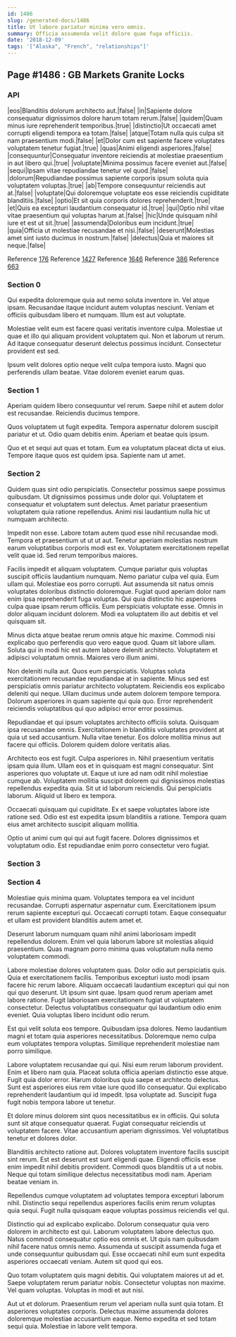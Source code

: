 ```yaml
---
id: 1486
slug: /generated-docs/1486
title: Ut labore pariatur minima vero omnis.
summary: Officia assumenda velit dolore quae fuga officiis.
date: '2018-12-09'
tags: '["Alaska", "French", "relationships"]'
---
```


## Page #1486 : GB Markets Granite Locks
### API

|eos|Blanditiis dolorum architecto aut.|false|
|in|Sapiente dolore consequatur dignissimos dolore harum totam rerum.|false|
|quidem|Quam minus iure reprehenderit temporibus.|true|
|distinctio|Ut occaecati amet corrupti eligendi tempora ea totam.|false|
|atque|Totam nulla quis culpa sit nam praesentium modi.|false|
|et|Dolor cum est sapiente facere voluptates voluptatem tenetur fugiat.|true|
|quas|Animi eligendi asperiores.|false|
|consequuntur|Consequatur inventore reiciendis at molestiae praesentium in aut libero qui.|true|
|voluptate|Minima possimus facere eveniet aut.|false|
|sequi|Ipsam vitae repudiandae tenetur vel quod.|false|
|dolorum|Repudiandae possimus sapiente corporis ipsum soluta quia voluptatem voluptas.|true|
|ab|Tempore consequuntur reiciendis aut at.|false|
|voluptate|Qui doloremque voluptate eos esse reiciendis cupiditate blanditiis.|false|
|optio|Et sit quia corporis dolores reprehenderit.|true|
|et|Quis ea excepturi laudantium consequatur id.|true|
|qui|Optio nihil vitae vitae praesentium qui voluptas harum at.|false|
|hic|Unde quisquam nihil iure et est ut sit.|true|
|assumenda|Doloribus eum incidunt.|true|
|quia|Officia ut molestiae recusandae et nisi.|false|
|deserunt|Molestias amet sint iusto ducimus in nostrum.|false|
|delectus|Quia et maiores sit neque.|false|

Reference [176](/176)
Reference [1427](/1427)
Reference [1646](/1646)
Reference [386](/386)
Reference [663](/663)


### Section 0
Qui expedita doloremque quia aut nemo soluta inventore in. Vel atque ipsam. Recusandae itaque incidunt autem voluptas nesciunt. Veniam et officiis quibusdam libero et numquam. Illum est aut voluptate.
 Molestiae velit eum est facere quasi veritatis inventore culpa. Molestiae ut quae et illo qui aliquam provident voluptatem qui. Non et laborum ut rerum. Ad itaque consequatur deserunt delectus possimus incidunt. Consectetur provident est sed.
 Ipsum velit dolores optio neque velit culpa tempora iusto. Magni quo perferendis ullam beatae. Vitae dolorem eveniet earum quas.
### Section 1
Aperiam quidem libero consequuntur vel rerum. Saepe nihil et autem dolor est recusandae. Reiciendis ducimus tempore.
 Quos voluptatem ut fugit expedita. Tempora aspernatur dolorem suscipit pariatur et ut. Odio quam debitis enim. Aperiam et beatae quis ipsum.
 Quo et et sequi aut quas et totam. Eum ea voluptatum placeat dicta ut eius. Tempore itaque quos est quidem ipsa. Sapiente nam ut amet.
### Section 2
Quidem quas sint odio perspiciatis. Consectetur possimus saepe possimus quibusdam. Ut dignissimos possimus unde dolor qui. Voluptatem et consequatur et voluptatem sunt delectus. Amet pariatur praesentium voluptatem quia ratione repellendus. Animi nisi laudantium nulla hic ut numquam architecto.
 Impedit non esse. Labore totam autem quod esse nihil recusandae modi. Tempora et praesentium ut ut ut aut. Tenetur aperiam molestias nostrum earum voluptatibus corporis modi est ex. Voluptatem exercitationem repellat velit quae id. Sed rerum temporibus maiores.
 Facilis impedit et aliquam voluptatem. Cumque pariatur quis voluptas suscipit officiis laudantium numquam. Nemo pariatur culpa vel quia. Eum ullam qui. Molestiae eos porro corrupti.
Aut assumenda sit natus omnis voluptates doloribus distinctio doloremque. Fugiat quod aperiam dolor nam enim ipsa reprehenderit fuga voluptas. Qui quia distinctio hic asperiores culpa quae ipsam rerum officiis. Eum perspiciatis voluptate esse. Omnis in dolor aliquam incidunt dolorem. Modi ea voluptatem illo aut debitis et vel quisquam sit.
 Minus dicta atque beatae rerum omnis atque hic maxime. Commodi nisi explicabo quo perferendis quo vero eaque quod. Quam sit labore ullam. Soluta qui in modi hic est autem labore deleniti architecto. Voluptatem et adipisci voluptatum omnis. Maiores vero illum animi.
 Non deleniti nulla aut. Quos eum perspiciatis. Voluptas soluta exercitationem recusandae repudiandae at in sapiente.
Minus sed est perspiciatis omnis pariatur architecto voluptatem. Reiciendis eos explicabo deleniti qui neque. Ullam ducimus unde autem dolorem tempore tempora. Dolorum asperiores in quam sapiente qui quia quo. Error reprehenderit reiciendis voluptatibus qui quo adipisci error error possimus.
 Repudiandae et qui ipsum voluptates architecto officiis soluta. Quisquam ipsa recusandae omnis. Exercitationem in blanditiis voluptates provident at quia ut sed accusantium. Nulla vitae tenetur. Eos dolore mollitia minus aut facere qui officiis. Dolorem quidem dolore veritatis alias.
 Architecto eos est fugit. Culpa asperiores in. Nihil praesentium veritatis ipsam quia illum. Ullam eos et in quisquam est magni consequatur. Sint asperiores quo voluptate ut.
Eaque ut iure ad nam odit nihil molestiae cumque ab. Voluptatem mollitia suscipit dolorem qui dignissimos molestias repellendus expedita quia. Sit ut id laborum reiciendis. Qui perspiciatis laborum. Aliquid ut libero ex tempora.
 Occaecati quisquam qui cupiditate. Ex et saepe voluptates labore iste ratione sed. Odio est est expedita ipsum blanditiis a ratione. Tempora quam eius amet architecto suscipit aliquam mollitia.
 Optio ut animi cum qui qui aut fugit facere. Dolores dignissimos et voluptatum odio. Est repudiandae enim porro consectetur vero fugiat.
### Section 3

### Section 4
Molestiae quis minima quam. Voluptates tempora ea vel incidunt recusandae. Corrupti aspernatur aspernatur cum. Exercitationem ipsum rerum sapiente excepturi qui. Occaecati corrupti totam. Eaque consequatur et ullam est provident blanditiis autem amet et.
 Deserunt laborum numquam quam nihil animi laboriosam impedit repellendus dolorem. Enim vel quia laborum labore sit molestias aliquid praesentium. Quas magnam porro minima quas voluptatum nulla nemo voluptatem commodi.
 Labore molestiae dolores voluptatem quas. Dolor odio aut perspiciatis quis. Quia et exercitationem facilis. Temporibus excepturi iusto modi ipsam facere hic rerum labore.
Aliquam occaecati laudantium excepturi qui qui non qui quo deserunt. Ut ipsum sint quae. Ipsam quod rerum aperiam amet labore ratione. Fugit laboriosam exercitationem fugiat ut voluptatem consectetur. Delectus voluptatibus consequatur qui laudantium odio enim eveniet. Quia voluptas libero incidunt odio rerum.
 Est qui velit soluta eos tempore. Quibusdam ipsa dolores. Nemo laudantium magni et totam quia asperiores necessitatibus. Doloremque nemo culpa eum voluptates tempora voluptas. Similique reprehenderit molestiae nam porro similique.
 Labore voluptatem recusandae qui qui. Nisi eum rerum laborum provident. Enim et libero nam quia. Placeat soluta officia aperiam distinctio esse atque. Fugit quia dolor error.
Harum doloribus quia saepe et architecto delectus. Sunt est asperiores eius rem vitae iure quod illo consequatur. Qui explicabo reprehenderit laudantium qui id impedit. Ipsa voluptate ad. Suscipit fuga fugit nobis tempora labore ut tenetur.
 Et dolore minus dolorem sint quos necessitatibus ex in officiis. Qui soluta sunt sit atque consequatur quaerat. Fugiat consequatur reiciendis ut voluptatem facere. Vitae accusantium aperiam dignissimos. Vel voluptatibus tenetur et dolores dolor.
 Blanditiis architecto ratione aut. Dolores voluptatem inventore facilis suscipit sint rerum. Est est deserunt est sunt eligendi quae. Eligendi officiis esse enim impedit nihil debitis provident.
Commodi quos blanditiis ut a ut nobis. Neque qui totam similique delectus necessitatibus modi nam. Aperiam beatae veniam in.
 Repellendus cumque voluptatem ad voluptates tempora excepturi laborum nihil. Distinctio sequi repellendus asperiores facilis enim rerum voluptas quia sequi. Fugit nulla quisquam eaque voluptas possimus reiciendis vel qui.
 Distinctio qui ad explicabo explicabo. Dolorum consequatur quia vero dolorem in architecto est qui. Laborum voluptatem labore delectus quo. Natus commodi consequatur optio eos omnis et. Ut quis nam quibusdam nihil facere natus omnis nemo.
Assumenda ut suscipit assumenda fuga et unde consequuntur quibusdam qui. Esse occaecati nihil eum sunt expedita asperiores occaecati veniam. Autem sit quod qui eos.
 Quo totam voluptatem quis magni debitis. Qui voluptatem maiores ut ad et. Saepe voluptatem rerum pariatur nobis. Consectetur voluptas non maxime. Vel quam voluptas. Voluptas in modi et aut nisi.
 Aut ut et dolorum. Praesentium rerum vel aperiam nulla sunt quia totam. Et asperiores voluptates corporis. Delectus maxime assumenda dolores doloremque molestiae accusantium eaque. Nemo expedita et sed totam sequi quia. Molestiae in labore velit tempora.

